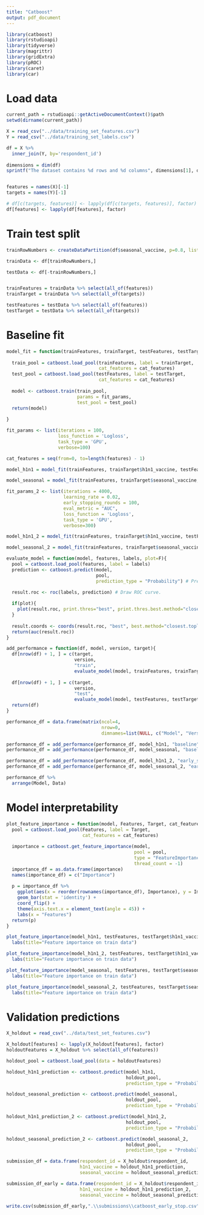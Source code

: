 ```yaml
---
title: "Catboost"
output: pdf_document
---
```


```r
library(catboost)
library(rstudioapi)
library(tidyverse)
library(magrittr)
library(gridExtra)
library(pROC)
library(caret)
library(car)
```

# Load data
```r
current_path = rstudioapi::getActiveDocumentContext()$path 
setwd(dirname(current_path))

X = read_csv("../data/training_set_features.csv")
Y = read_csv("../data/training_set_labels.csv")

df = X %>% 
  inner_join(Y, by='respondent_id')
  
dimensions = dim(df)
sprintf("The dataset contains %d rows and %d columns", dimensions[1], dimensions[2]) %>% cat()


features = names(X)[-1]
targets = names(Y)[-1]

# df[c(targets, features)] <- lapply(df[c(targets, features)], factor) 
df[features] <- lapply(df[features], factor) 
```

# Train test split

```r
trainRowNumbers <- createDataPartition(df$seasonal_vaccine, p=0.8, list=FALSE) %>% as.vector()

trainData <- df[trainRowNumbers,]

testData <- df[-trainRowNumbers,]


trainFeatures = trainData %>% select(all_of(features))
trainTarget = trainData %>% select(all_of(targets))

testFeatures = testData %>% select(all_of(features))
testTarget = testData %>% select(all_of(targets))
```

# Baseline fit

```r
model_fit = function(trainFeatures, trainTarget, testFeatures, testTarget, fit_params, cat_features){
  
  train_pool = catboost.load_pool(trainFeatures, label = trainTarget,
                                  cat_features = cat_features)
  test_pool = catboost.load_pool(testFeatures, label = testTarget,
                                  cat_features = cat_features)
  
  model <- catboost.train(train_pool,
                          params = fit_params,
                          test_pool = test_pool)
  return(model)
  
}

fit_params <- list(iterations = 100,
                   loss_function = 'Logloss',
                   task_type = 'GPU',
                   verbose=100)

cat_features = seq(from=0, to=length(features) - 1)

model_h1n1 = model_fit(trainFeatures, trainTarget$h1n1_vaccine, testFeatures, testTarget$h1n1_vaccine, fit_params, cat_features)

model_seasonal = model_fit(trainFeatures, trainTarget$seasonal_vaccine, testFeatures, testTarget$seasonal_vaccine, fit_params, cat_features)
```


```r
fit_params_2 <- list(iterations = 4000,
                     learning_rate = 0.02,
                     early_stopping_rounds = 100,
                     eval_metric = "AUC",
                     loss_function = 'Logloss',
                     task_type = 'GPU',
                     verbose=300)

model_h1n1_2 = model_fit(trainFeatures, trainTarget$h1n1_vaccine, testFeatures, testTarget$h1n1_vaccine, fit_params_2, cat_features)

model_seasonal_2 = model_fit(trainFeatures, trainTarget$seasonal_vaccine, testFeatures, testTarget$seasonal_vaccine, fit_params_2, cat_features)
```

```r
evaluate_model = function(model, features, labels, plot=F){
  pool = catboost.load_pool(features, label = labels)
  prediction <- catboost.predict(model, 
                                 pool,
                                 prediction_type = "Probability") # Prediction

  result.roc <- roc(labels, prediction) # Draw ROC curve.
  
  if(plot){
    plot(result.roc, print.thres="best", print.thres.best.method="closest.topleft")
  }
  
  result.coords <- coords(result.roc, "best", best.method="closest.topleft", ret=c("threshold", "accuracy"), transpose = TRUE)
  return(auc(result.roc))
}

add_performance = function(df, model, version, target){
  df[nrow(df) + 1, ] = c(target,
                         version,
                         "train",
                         evaluate_model(model, trainFeatures, trainTarget[[target]]))
  
  df[nrow(df) + 1, ] = c(target,
                         version,
                         "test",
                         evaluate_model(model, testFeatures, testTarget[[target]]))
  return(df)
}

performance_df = data.frame(matrix(ncol=4,
                                   nrow=0, 
                                   dimnames=list(NULL, c("Model", "Version", "Data", "AUC"))))

performance_df = add_performance(performance_df, model_h1n1, "baseline", "h1n1_vaccine")
performance_df = add_performance(performance_df, model_seasonal, "baseline", "seasonal_vaccine")

performance_df = add_performance(performance_df, model_h1n1_2, "early_stop", "h1n1_vaccine")
performance_df = add_performance(performance_df, model_seasonal_2, "early_stop", "seasonal_vaccine")

performance_df %>% 
  arrange(Model, Data)
```

# Model interpretability 

```r
plot_feature_importance = function(model, Features, Target, cat_features){
  pool = catboost.load_pool(Features, label = Target,
                            cat_features = cat_features)
  
  importance = catboost.get_feature_importance(model,
                                               pool = pool,
                                               type = "FeatureImportance",
                                               thread_count = -1)
  importance_df = as.data.frame(importance)
  names(importance_df) = c("Importance")
  
  p = importance_df %>%
    ggplot(aes(x = reorder(rownames(importance_df), Importance), y = Importance)) +
    geom_bar(stat = 'identity') +
    coord_flip() +
    theme(axis.text.x = element_text(angle = 45)) +
    labs(x = "Features")
  return(p)
}

plot_feature_importance(model_h1n1, testFeatures, testTarget$h1n1_vaccine, cat_features) +
  labs(title="Feature importance on train data")

plot_feature_importance(model_h1n1_2, testFeatures, testTarget$h1n1_vaccine, cat_features) +
  labs(title="Feature importance on train data")

plot_feature_importance(model_seasonal, testFeatures, testTarget$seasonal_vaccine, cat_features) +
  labs(title="Feature importance on train data")

plot_feature_importance(model_seasonal_2, testFeatures, testTarget$seasonal_vaccine, cat_features) +
  labs(title="Feature importance on train data")
```


# Validation predictions

```r
X_holdout = read_csv("../data/test_set_features.csv")

X_holdout[features] <- lapply(X_holdout[features], factor)
holdoutFeatures = X_holdout %>% select(all_of(features))

holdout_pool = catboost.load_pool(data = holdoutFeatures)

holdout_h1n1_prediction <- catboost.predict(model_h1n1,
                                            holdout_pool,
                                            prediction_type = "Probability")

holdout_seasonal_prediction <- catboost.predict(model_seasonal,
                                            holdout_pool,
                                            prediction_type = "Probability")

holdout_h1n1_prediction_2 <- catboost.predict(model_h1n1_2,
                                            holdout_pool,
                                            prediction_type = "Probability")

holdout_seasonal_prediction_2 <- catboost.predict(model_seasonal_2,
                                            holdout_pool,
                                            prediction_type = "Probability")

submission_df = data.frame(respondent_id = X_holdout$respondent_id,
                           h1n1_vaccine = holdout_h1n1_prediction,
                           seasonal_vaccine = holdout_seasonal_prediction)

submission_df_early = data.frame(respondent_id = X_holdout$respondent_id,
                           h1n1_vaccine = holdout_h1n1_prediction_2,
                           seasonal_vaccine = holdout_seasonal_prediction_2)

write.csv(submission_df_early,".\\submissions\\catboost_early_stop.csv", row.names = FALSE, quote=FALSE)
```














